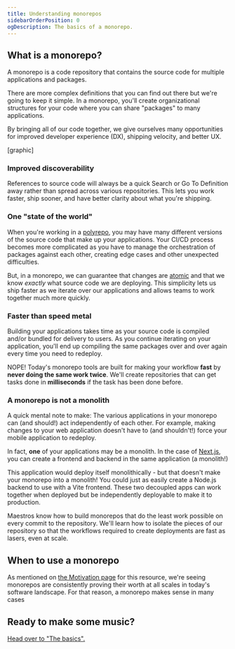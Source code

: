 ```yaml
---
title: Understanding monorepos
sidebarOrderPosition: 0
ogDescription: The basics of a monorepo.
---
```



## What is a monorepo?

A monorepo is a code repository that contains the source code for multiple applications and packages.

There are more complex definitions that you can find out there but we're going to keep it simple. In a monorepo, you'll create organizational structures for your code where you can share "packages" to many applications.

By bringing all of our code together, we give ourselves many opportunities for improved developer experience (DX), shipping velocity, and better UX.

[graphic]

### Improved discoverability

References to source code will always be a quick Search or Go To Definition away rather than spread across various repositories. This lets you work faster, ship sooner, and have better clarity about what you're shipping.

### One "state of the world"

When you're working in a [polyrepo](/monorepos/glossary#polyrepo), you may have many different versions of the source code that make up your applications. Your CI/CD process becomes more complicated as you have to manage the orchestration of packages against each other, creating edge cases and other unexpected difficulties.

But, in a monorepo, we can guarantee that changes are [atomic](/monorepos/glossary#atomic) and that we know _exactly_ what source code we are deploying. This simplicity lets us ship faster as we iterate over our applications and allows teams to work together much more quickly.

### Faster than speed metal

Building your applications takes time as your source code is compiled and/or bundled for delivery to users. As you continue iterating on your application, you'll end up compiling the same packages over and over again every time you need to redeploy.

NOPE! Today's monorepo tools are built for making your workflow **fast** by **never doing the same work twice**. We'll create repositories that can get tasks done in **milliseconds** if the task has been done before.

### A monorepo is not a monolith

A quick mental note to make: The various applications in your monorepo can (and should!) act independently of each other. For example, making changes to your web application doesn't have to (and shouldn't!) force your mobile application to redeploy.

In fact, **one** of your applications may be a monolith. In the case of [Next.js](https://nextjs.org), you can create a frontend and backend in the same application (a monolith!)

This application would deploy itself monolithically - but that doesn't make your monorepo into a monolith! You could just as easily create a Node.js backend to use with a Vite frontend. These two decoupled apps can work together when deployed but be independently deployable to make it to production.

Maestros know how to build monorepos that do the least work possible on every commit to the repository. We'll learn how to isolate the pieces of our repository so that the workflows required to create deployments are fast as lasers, even at scale.

## When to use a monorepo

As mentioned on [the Motivation page](/monorepos/motivation) for this resource, we're seeing monorepos are consistently proving their worth at all scales in today's software landscape. For that reason, a monorepo makes sense in many cases

## Ready to make some music?

[Head over to "The basics".](/monorepos/basics)
